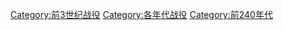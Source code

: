 [[Category:前3世纪战役|Category:前3世纪战役]]
[[Category:各年代战役|Category:各年代战役]]
[[Category:前240年代|Category:前240年代]]